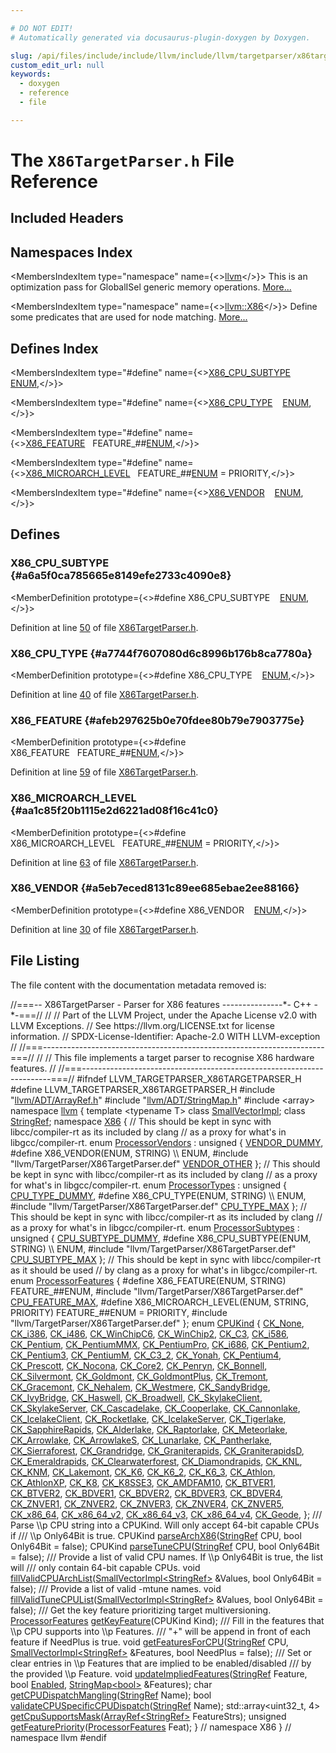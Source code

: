 ```yaml
---

# DO NOT EDIT!
# Automatically generated via docusaurus-plugin-doxygen by Doxygen.

slug: /api/files/include/include/llvm/include/llvm/targetparser/x86targetparser-h
custom_edit_url: null
keywords:
  - doxygen
  - reference
  - file

---
```





# The `X86TargetParser.h` File Reference

<DoxygenPage pluginConfig={pluginConfig}>



## Included Headers

<IncludesList>
<IncludesListItem
  filePath="llvm/ADT/ArrayRef.h"
  permalink="/docs/api/files/include/include/llvm/include/llvm/adt/arrayref-h"
  isLocal="true" />
<IncludesListItem
  filePath="llvm/ADT/StringMap.h"
  permalink="/docs/api/files/include/include/llvm/include/llvm/adt/stringmap-h"
  isLocal="true" />
<IncludesListItem
  filePath="array"
  permalink=""
  isLocal="false" />
<IncludesListItem
  filePath="llvm/TargetParser/X86TargetParser.def"
  permalink=""
  isLocal="true" />
</IncludesList>

## Namespaces Index

<MembersIndex>

<MembersIndexItem
  type="namespace"
  name={<><a href="/docs/api/namespaces/llvm">llvm</a></>}>
This is an optimization pass for GlobalISel generic memory operations. <a href="/docs/api/namespaces/llvm/#details">More...</a>
</MembersIndexItem>

<MembersIndexItem
  type="namespace"
  name={<><a href="/docs/api/namespaces/llvm/x86">llvm::X86</a></>}>
Define some predicates that are used for node matching. <a href="/docs/api/namespaces/llvm/x86/#details">More...</a>
</MembersIndexItem>

</MembersIndex>

## Defines Index

<MembersIndex>

<MembersIndexItem
  type="#define"
  name={<><a href="#a6a5f0ca785665e8149efe2733c4090e8">X86&#95;CPU&#95;SUBTYPE</a>&nbsp;&nbsp;&nbsp;  <a href="/docs/api/files/include/include/llvm/include/llvm/frontend/include/llvm/frontend/openmp/clauset-h/#a9f45f010de76e982a57b1b875fcb44e3">ENUM</a>,</>}>
</MembersIndexItem>

<MembersIndexItem
  type="#define"
  name={<><a href="#a7744f7607080d6c8996b176b8ca7780a">X86&#95;CPU&#95;TYPE</a>&nbsp;&nbsp;&nbsp;  <a href="/docs/api/files/include/include/llvm/include/llvm/frontend/include/llvm/frontend/openmp/clauset-h/#a9f45f010de76e982a57b1b875fcb44e3">ENUM</a>,</>}>
</MembersIndexItem>

<MembersIndexItem
  type="#define"
  name={<><a href="#afeb297625b0e70fdee80b79e7903775e">X86&#95;FEATURE</a>&nbsp;&nbsp;&nbsp;FEATURE&#95;##<a href="/docs/api/files/include/include/llvm/include/llvm/frontend/include/llvm/frontend/openmp/clauset-h/#a9f45f010de76e982a57b1b875fcb44e3">ENUM</a>,</>}>
</MembersIndexItem>

<MembersIndexItem
  type="#define"
  name={<><a href="#aa1c85f20b1115e2d6221ad08f16c41c0">X86&#95;MICROARCH&#95;LEVEL</a>&nbsp;&nbsp;&nbsp;FEATURE&#95;##<a href="/docs/api/files/include/include/llvm/include/llvm/frontend/include/llvm/frontend/openmp/clauset-h/#a9f45f010de76e982a57b1b875fcb44e3">ENUM</a> = PRIORITY,</>}>
</MembersIndexItem>

<MembersIndexItem
  type="#define"
  name={<><a href="#a5eb7eced8131c89ee685ebae2ee88166">X86&#95;VENDOR</a>&nbsp;&nbsp;&nbsp;  <a href="/docs/api/files/include/include/llvm/include/llvm/frontend/include/llvm/frontend/openmp/clauset-h/#a9f45f010de76e982a57b1b875fcb44e3">ENUM</a>,</>}>
</MembersIndexItem>

</MembersIndex>


<SectionDefinition>

## Defines

### X86&#95;CPU&#95;SUBTYPE {#a6a5f0ca785665e8149efe2733c4090e8}

<MemberDefinition
  prototype={<>#define X86&#95;CPU&#95;SUBTYPE&nbsp;&nbsp;&nbsp;  <a href="/docs/api/files/include/include/llvm/include/llvm/frontend/include/llvm/frontend/openmp/clauset-h/#a9f45f010de76e982a57b1b875fcb44e3">ENUM</a>,</>}>

Definition at line <a href="#l00050">50</a> of file <a href="/docs/api/files/include/include/llvm/include/llvm/targetparser/x86targetparser-h">X86TargetParser.h</a>.
</MemberDefinition>

### X86&#95;CPU&#95;TYPE {#a7744f7607080d6c8996b176b8ca7780a}

<MemberDefinition
  prototype={<>#define X86&#95;CPU&#95;TYPE&nbsp;&nbsp;&nbsp;  <a href="/docs/api/files/include/include/llvm/include/llvm/frontend/include/llvm/frontend/openmp/clauset-h/#a9f45f010de76e982a57b1b875fcb44e3">ENUM</a>,</>}>

Definition at line <a href="#l00040">40</a> of file <a href="/docs/api/files/include/include/llvm/include/llvm/targetparser/x86targetparser-h">X86TargetParser.h</a>.
</MemberDefinition>

### X86&#95;FEATURE {#afeb297625b0e70fdee80b79e7903775e}

<MemberDefinition
  prototype={<>#define X86&#95;FEATURE&nbsp;&nbsp;&nbsp;FEATURE&#95;##<a href="/docs/api/files/include/include/llvm/include/llvm/frontend/include/llvm/frontend/openmp/clauset-h/#a9f45f010de76e982a57b1b875fcb44e3">ENUM</a>,</>}>

Definition at line <a href="#l00059">59</a> of file <a href="/docs/api/files/include/include/llvm/include/llvm/targetparser/x86targetparser-h">X86TargetParser.h</a>.
</MemberDefinition>

### X86&#95;MICROARCH&#95;LEVEL {#aa1c85f20b1115e2d6221ad08f16c41c0}

<MemberDefinition
  prototype={<>#define X86&#95;MICROARCH&#95;LEVEL&nbsp;&nbsp;&nbsp;FEATURE&#95;##<a href="/docs/api/files/include/include/llvm/include/llvm/frontend/include/llvm/frontend/openmp/clauset-h/#a9f45f010de76e982a57b1b875fcb44e3">ENUM</a> = PRIORITY,</>}>

Definition at line <a href="#l00063">63</a> of file <a href="/docs/api/files/include/include/llvm/include/llvm/targetparser/x86targetparser-h">X86TargetParser.h</a>.
</MemberDefinition>

### X86&#95;VENDOR {#a5eb7eced8131c89ee685ebae2ee88166}

<MemberDefinition
  prototype={<>#define X86&#95;VENDOR&nbsp;&nbsp;&nbsp;  <a href="/docs/api/files/include/include/llvm/include/llvm/frontend/include/llvm/frontend/openmp/clauset-h/#a9f45f010de76e982a57b1b875fcb44e3">ENUM</a>,</>}>

Definition at line <a href="#l00030">30</a> of file <a href="/docs/api/files/include/include/llvm/include/llvm/targetparser/x86targetparser-h">X86TargetParser.h</a>.
</MemberDefinition>

</SectionDefinition>

## File Listing

The file content with the documentation metadata removed is:

<ProgramListing>

<Link id="l00001" /><CodeLine lineNumber="1"><span class="doxyHighlightComment">//===-- X86TargetParser - Parser for X86 features ---------------&#42;- C++ -&#42;-===//</span></CodeLine>
<Link id="l00002" /><CodeLine lineNumber="2"><span class="doxyHighlightComment">//</span></CodeLine>
<Link id="l00003" /><CodeLine lineNumber="3"><span class="doxyHighlightComment">// Part of the LLVM Project, under the Apache License v2.0 with LLVM Exceptions.</span></CodeLine>
<Link id="l00004" /><CodeLine lineNumber="4"><span class="doxyHighlightComment">// See https://llvm.org/LICENSE.txt for license information.</span></CodeLine>
<Link id="l00005" /><CodeLine lineNumber="5"><span class="doxyHighlightComment">// SPDX-License-Identifier: Apache-2.0 WITH LLVM-exception</span></CodeLine>
<Link id="l00006" /><CodeLine lineNumber="6"><span class="doxyHighlightComment">//</span></CodeLine>
<Link id="l00007" /><CodeLine lineNumber="7"><span class="doxyHighlightComment">//===----------------------------------------------------------------------===//</span></CodeLine>
<Link id="l00008" /><CodeLine lineNumber="8"><span class="doxyHighlightComment">//</span></CodeLine>
<Link id="l00009" /><CodeLine lineNumber="9"><span class="doxyHighlightComment">// This file implements a target parser to recognise X86 hardware features.</span></CodeLine>
<Link id="l00010" /><CodeLine lineNumber="10"><span class="doxyHighlightComment">//</span></CodeLine>
<Link id="l00011" /><CodeLine lineNumber="11"><span class="doxyHighlightComment">//===----------------------------------------------------------------------===//</span></CodeLine>
<Link id="l00012" /><CodeLine lineNumber="12"></CodeLine>
<Link id="l00013" /><CodeLine lineNumber="13"><span class="doxyHighlightPreprocessor">#ifndef LLVM&#95;TARGETPARSER&#95;X86TARGETPARSER&#95;H</span></CodeLine>
<Link id="l00014" /><CodeLine lineNumber="14"><span class="doxyHighlightPreprocessor">#define LLVM&#95;TARGETPARSER&#95;X86TARGETPARSER&#95;H</span></CodeLine>
<Link id="l00015" /><CodeLine lineNumber="15"></CodeLine>
<Link id="l00016" /><CodeLine lineNumber="16"><span class="doxyHighlightPreprocessor">#include &quot;<a href="/docs/api/files/include/include/llvm/include/llvm/adt/arrayref-h">llvm/ADT/ArrayRef.h</a>&quot;</span></CodeLine>
<Link id="l00017" /><CodeLine lineNumber="17"><span class="doxyHighlightPreprocessor">#include &quot;<a href="/docs/api/files/include/include/llvm/include/llvm/adt/stringmap-h">llvm/ADT/StringMap.h</a>&quot;</span></CodeLine>
<Link id="l00018" /><CodeLine lineNumber="18"><span class="doxyHighlightPreprocessor">#include &lt;array&gt;</span></CodeLine>
<Link id="l00019" /><CodeLine lineNumber="19"></CodeLine>
<Link id="l00020" /><CodeLine lineNumber="20"><span class="doxyHighlightKeyword">namespace </span><span class="doxyHighlight"><a href="/docs/api/namespaces/llvm">llvm</a> &#123;</span></CodeLine>
<Link id="l00021" /><CodeLine lineNumber="21"><span class="doxyHighlightKeyword">template</span><span class="doxyHighlight"> &lt;</span><span class="doxyHighlightKeyword">typename</span><span class="doxyHighlight"> T&gt; </span><span class="doxyHighlightKeyword">class </span><span class="doxyHighlight"><a href="/docs/api/classes/llvm/smallvectorimpl">SmallVectorImpl</a>;</span></CodeLine>
<Link id="l00022" /><CodeLine lineNumber="22"><span class="doxyHighlightKeyword">class </span><span class="doxyHighlight"><a href="/docs/api/classes/llvm/stringref">StringRef</a>;</span></CodeLine>
<Link id="l00023" /><CodeLine lineNumber="23"></CodeLine>
<Link id="l00024" /><CodeLine lineNumber="24" lineLink="/docs/api/namespaces/llvm/x86"><span class="doxyHighlightKeyword">namespace </span><span class="doxyHighlight"><a href="/docs/api/namespaces/llvm/x86">X86</a> &#123;</span></CodeLine>
<Link id="l00025" /><CodeLine lineNumber="25"></CodeLine>
<Link id="l00026" /><CodeLine lineNumber="26"><span class="doxyHighlightComment">// This should be kept in sync with libcc/compiler-rt as its included by clang</span></CodeLine>
<Link id="l00027" /><CodeLine lineNumber="27"><span class="doxyHighlightComment">// as a proxy for what&#39;s in libgcc/compiler-rt.</span></CodeLine>
<Link id="l00028" /><CodeLine lineNumber="28" lineLink="/docs/api/namespaces/llvm/x86/#a10bb9c1f7f54a5dfca9e11ab46dbea63"><span class="doxyHighlightKeyword">enum</span><span class="doxyHighlight"> <a href="/docs/api/namespaces/llvm/x86/#a10bb9c1f7f54a5dfca9e11ab46dbea63">ProcessorVendors</a> : </span><span class="doxyHighlightKeywordType">unsigned</span><span class="doxyHighlight"> &#123;</span></CodeLine>
<Link id="l00029" /><CodeLine lineNumber="29" lineLink="/docs/api/namespaces/llvm/x86/#a10bb9c1f7f54a5dfca9e11ab46dbea63aa510a89f7188d94ce4966a2b2c586022"><span class="doxyHighlight">  <a href="/docs/api/namespaces/llvm/x86/#a10bb9c1f7f54a5dfca9e11ab46dbea63aa510a89f7188d94ce4966a2b2c586022">VENDOR&#95;DUMMY</a>,</span></CodeLine>
<Link id="l00030" /><CodeLine lineNumber="30" lineLink="#a5eb7eced8131c89ee685ebae2ee88166"><span class="doxyHighlightPreprocessor">#define X86&#95;VENDOR(ENUM, STRING) \\</span></CodeLine>
<Link id="l00031" /><CodeLine lineNumber="31"><span class="doxyHighlightPreprocessor">  ENUM,</span></CodeLine>
<Link id="l00032" /><CodeLine lineNumber="32"><span class="doxyHighlightPreprocessor">#include &quot;llvm/TargetParser/X86TargetParser.def&quot;</span></CodeLine>
<Link id="l00033" /><CodeLine lineNumber="33" lineLink="/docs/api/namespaces/llvm/x86/#a10bb9c1f7f54a5dfca9e11ab46dbea63a4dc1d19ad35232cdae5152e83669a1a3"><span class="doxyHighlight">  <a href="/docs/api/namespaces/llvm/x86/#a10bb9c1f7f54a5dfca9e11ab46dbea63a4dc1d19ad35232cdae5152e83669a1a3">VENDOR&#95;OTHER</a></span></CodeLine>
<Link id="l00034" /><CodeLine lineNumber="34"><span class="doxyHighlight">&#125;;</span></CodeLine>
<Link id="l00035" /><CodeLine lineNumber="35"></CodeLine>
<Link id="l00036" /><CodeLine lineNumber="36"><span class="doxyHighlightComment">// This should be kept in sync with libcc/compiler-rt as its included by clang</span></CodeLine>
<Link id="l00037" /><CodeLine lineNumber="37"><span class="doxyHighlightComment">// as a proxy for what&#39;s in libgcc/compiler-rt.</span></CodeLine>
<Link id="l00038" /><CodeLine lineNumber="38" lineLink="/docs/api/namespaces/llvm/x86/#adc617f881cab7ced514a31d188549455"><span class="doxyHighlightKeyword">enum</span><span class="doxyHighlight"> <a href="/docs/api/namespaces/llvm/x86/#adc617f881cab7ced514a31d188549455">ProcessorTypes</a> : </span><span class="doxyHighlightKeywordType">unsigned</span><span class="doxyHighlight"> &#123;</span></CodeLine>
<Link id="l00039" /><CodeLine lineNumber="39" lineLink="/docs/api/namespaces/llvm/x86/#adc617f881cab7ced514a31d188549455a06885d412ff41fbb163820b3383a5379"><span class="doxyHighlight">  <a href="/docs/api/namespaces/llvm/x86/#adc617f881cab7ced514a31d188549455a06885d412ff41fbb163820b3383a5379">CPU&#95;TYPE&#95;DUMMY</a>,</span></CodeLine>
<Link id="l00040" /><CodeLine lineNumber="40" lineLink="#a7744f7607080d6c8996b176b8ca7780a"><span class="doxyHighlightPreprocessor">#define X86&#95;CPU&#95;TYPE(ENUM, STRING) \\</span></CodeLine>
<Link id="l00041" /><CodeLine lineNumber="41"><span class="doxyHighlightPreprocessor">  ENUM,</span></CodeLine>
<Link id="l00042" /><CodeLine lineNumber="42"><span class="doxyHighlightPreprocessor">#include &quot;llvm/TargetParser/X86TargetParser.def&quot;</span></CodeLine>
<Link id="l00043" /><CodeLine lineNumber="43" lineLink="/docs/api/namespaces/llvm/x86/#adc617f881cab7ced514a31d188549455a67471f9ab757b037d43b934dc1fc79ea"><span class="doxyHighlight">  <a href="/docs/api/namespaces/llvm/x86/#adc617f881cab7ced514a31d188549455a67471f9ab757b037d43b934dc1fc79ea">CPU&#95;TYPE&#95;MAX</a></span></CodeLine>
<Link id="l00044" /><CodeLine lineNumber="44"><span class="doxyHighlight">&#125;;</span></CodeLine>
<Link id="l00045" /><CodeLine lineNumber="45"></CodeLine>
<Link id="l00046" /><CodeLine lineNumber="46"><span class="doxyHighlightComment">// This should be kept in sync with libcc/compiler-rt as its included by clang</span></CodeLine>
<Link id="l00047" /><CodeLine lineNumber="47"><span class="doxyHighlightComment">// as a proxy for what&#39;s in libgcc/compiler-rt.</span></CodeLine>
<Link id="l00048" /><CodeLine lineNumber="48" lineLink="/docs/api/namespaces/llvm/x86/#ac0d054a76f2d9b9a8966e040df061340"><span class="doxyHighlightKeyword">enum</span><span class="doxyHighlight"> <a href="/docs/api/namespaces/llvm/x86/#ac0d054a76f2d9b9a8966e040df061340">ProcessorSubtypes</a> : </span><span class="doxyHighlightKeywordType">unsigned</span><span class="doxyHighlight"> &#123;</span></CodeLine>
<Link id="l00049" /><CodeLine lineNumber="49" lineLink="/docs/api/namespaces/llvm/x86/#ac0d054a76f2d9b9a8966e040df061340ac334827d01355e8a6e732491d1bea82c"><span class="doxyHighlight">  <a href="/docs/api/namespaces/llvm/x86/#ac0d054a76f2d9b9a8966e040df061340ac334827d01355e8a6e732491d1bea82c">CPU&#95;SUBTYPE&#95;DUMMY</a>,</span></CodeLine>
<Link id="l00050" /><CodeLine lineNumber="50" lineLink="#a6a5f0ca785665e8149efe2733c4090e8"><span class="doxyHighlightPreprocessor">#define X86&#95;CPU&#95;SUBTYPE(ENUM, STRING) \\</span></CodeLine>
<Link id="l00051" /><CodeLine lineNumber="51"><span class="doxyHighlightPreprocessor">  ENUM,</span></CodeLine>
<Link id="l00052" /><CodeLine lineNumber="52"><span class="doxyHighlightPreprocessor">#include &quot;llvm/TargetParser/X86TargetParser.def&quot;</span></CodeLine>
<Link id="l00053" /><CodeLine lineNumber="53" lineLink="/docs/api/namespaces/llvm/x86/#ac0d054a76f2d9b9a8966e040df061340aa68d419fcc728b90248fc483e9dfc96b"><span class="doxyHighlight">  <a href="/docs/api/namespaces/llvm/x86/#ac0d054a76f2d9b9a8966e040df061340aa68d419fcc728b90248fc483e9dfc96b">CPU&#95;SUBTYPE&#95;MAX</a></span></CodeLine>
<Link id="l00054" /><CodeLine lineNumber="54"><span class="doxyHighlight">&#125;;</span></CodeLine>
<Link id="l00055" /><CodeLine lineNumber="55"></CodeLine>
<Link id="l00056" /><CodeLine lineNumber="56"><span class="doxyHighlightComment">// This should be kept in sync with libcc/compiler-rt as it should be used</span></CodeLine>
<Link id="l00057" /><CodeLine lineNumber="57"><span class="doxyHighlightComment">// by clang as a proxy for what&#39;s in libgcc/compiler-rt.</span></CodeLine>
<Link id="l00058" /><CodeLine lineNumber="58" lineLink="/docs/api/namespaces/llvm/x86/#abd1f712df4639ee306f3295384cb9a49"><span class="doxyHighlightKeyword">enum</span><span class="doxyHighlight"> <a href="/docs/api/namespaces/llvm/x86/#abd1f712df4639ee306f3295384cb9a49">ProcessorFeatures</a> &#123;</span></CodeLine>
<Link id="l00059" /><CodeLine lineNumber="59" lineLink="#afeb297625b0e70fdee80b79e7903775e"><span class="doxyHighlightPreprocessor">#define X86&#95;FEATURE(ENUM, STRING) FEATURE&#95;##ENUM,</span></CodeLine>
<Link id="l00060" /><CodeLine lineNumber="60"><span class="doxyHighlightPreprocessor">#include &quot;llvm/TargetParser/X86TargetParser.def&quot;</span></CodeLine>
<Link id="l00061" /><CodeLine lineNumber="61" lineLink="/docs/api/namespaces/llvm/x86/#abd1f712df4639ee306f3295384cb9a49ae2889a8b028db56ebebbeffd03557952"><span class="doxyHighlight">  <a href="/docs/api/namespaces/llvm/x86/#abd1f712df4639ee306f3295384cb9a49ae2889a8b028db56ebebbeffd03557952">CPU&#95;FEATURE&#95;MAX</a>,</span></CodeLine>
<Link id="l00062" /><CodeLine lineNumber="62"></CodeLine>
<Link id="l00063" /><CodeLine lineNumber="63" lineLink="#aa1c85f20b1115e2d6221ad08f16c41c0"><span class="doxyHighlightPreprocessor">#define X86&#95;MICROARCH&#95;LEVEL(ENUM, STRING, PRIORITY) FEATURE&#95;##ENUM = PRIORITY,</span></CodeLine>
<Link id="l00064" /><CodeLine lineNumber="64"><span class="doxyHighlightPreprocessor">#include &quot;llvm/TargetParser/X86TargetParser.def&quot;</span></CodeLine>
<Link id="l00065" /><CodeLine lineNumber="65"><span class="doxyHighlight">&#125;;</span></CodeLine>
<Link id="l00066" /><CodeLine lineNumber="66"></CodeLine>
<Link id="l00067" /><CodeLine lineNumber="67" lineLink="/docs/api/namespaces/llvm/x86/#aaf0c3e7727bf6e2922b7f28dd49cc9be"><span class="doxyHighlightKeyword">enum</span><span class="doxyHighlight"> <a href="/docs/api/namespaces/llvm/x86/#aaf0c3e7727bf6e2922b7f28dd49cc9be">CPUKind</a> &#123;</span></CodeLine>
<Link id="l00068" /><CodeLine lineNumber="68" lineLink="/docs/api/namespaces/llvm/x86/#aaf0c3e7727bf6e2922b7f28dd49cc9beab9c9853de4af742b0ccd4dbc9e38c7c9"><span class="doxyHighlight">  <a href="/docs/api/namespaces/llvm/x86/#aaf0c3e7727bf6e2922b7f28dd49cc9beab9c9853de4af742b0ccd4dbc9e38c7c9">CK&#95;None</a>,</span></CodeLine>
<Link id="l00069" /><CodeLine lineNumber="69" lineLink="/docs/api/namespaces/llvm/x86/#aaf0c3e7727bf6e2922b7f28dd49cc9beaa6d26d5623069057a0197fb396c271f9"><span class="doxyHighlight">  <a href="/docs/api/namespaces/llvm/x86/#aaf0c3e7727bf6e2922b7f28dd49cc9beaa6d26d5623069057a0197fb396c271f9">CK&#95;i386</a>,</span></CodeLine>
<Link id="l00070" /><CodeLine lineNumber="70" lineLink="/docs/api/namespaces/llvm/x86/#aaf0c3e7727bf6e2922b7f28dd49cc9bea253f6a25c93eb7f93c687370724eea91"><span class="doxyHighlight">  <a href="/docs/api/namespaces/llvm/x86/#aaf0c3e7727bf6e2922b7f28dd49cc9bea253f6a25c93eb7f93c687370724eea91">CK&#95;i486</a>,</span></CodeLine>
<Link id="l00071" /><CodeLine lineNumber="71" lineLink="/docs/api/namespaces/llvm/x86/#aaf0c3e7727bf6e2922b7f28dd49cc9bea02d0f2327c50b9692b83f2bf98a0aa41"><span class="doxyHighlight">  <a href="/docs/api/namespaces/llvm/x86/#aaf0c3e7727bf6e2922b7f28dd49cc9bea02d0f2327c50b9692b83f2bf98a0aa41">CK&#95;WinChipC6</a>,</span></CodeLine>
<Link id="l00072" /><CodeLine lineNumber="72" lineLink="/docs/api/namespaces/llvm/x86/#aaf0c3e7727bf6e2922b7f28dd49cc9beaffcf6ce39f8bd4374062e6ea12cf6dbb"><span class="doxyHighlight">  <a href="/docs/api/namespaces/llvm/x86/#aaf0c3e7727bf6e2922b7f28dd49cc9beaffcf6ce39f8bd4374062e6ea12cf6dbb">CK&#95;WinChip2</a>,</span></CodeLine>
<Link id="l00073" /><CodeLine lineNumber="73" lineLink="/docs/api/namespaces/llvm/x86/#aaf0c3e7727bf6e2922b7f28dd49cc9bea6555884747dd519f14d8768ecb8845d4"><span class="doxyHighlight">  <a href="/docs/api/namespaces/llvm/x86/#aaf0c3e7727bf6e2922b7f28dd49cc9bea6555884747dd519f14d8768ecb8845d4">CK&#95;C3</a>,</span></CodeLine>
<Link id="l00074" /><CodeLine lineNumber="74" lineLink="/docs/api/namespaces/llvm/x86/#aaf0c3e7727bf6e2922b7f28dd49cc9beacc6eabab93c0437f1520a619fcd510b2"><span class="doxyHighlight">  <a href="/docs/api/namespaces/llvm/x86/#aaf0c3e7727bf6e2922b7f28dd49cc9beacc6eabab93c0437f1520a619fcd510b2">CK&#95;i586</a>,</span></CodeLine>
<Link id="l00075" /><CodeLine lineNumber="75" lineLink="/docs/api/namespaces/llvm/x86/#aaf0c3e7727bf6e2922b7f28dd49cc9bea985488b80dfc57cf1cef660c0b3dd24d"><span class="doxyHighlight">  <a href="/docs/api/namespaces/llvm/x86/#aaf0c3e7727bf6e2922b7f28dd49cc9bea985488b80dfc57cf1cef660c0b3dd24d">CK&#95;Pentium</a>,</span></CodeLine>
<Link id="l00076" /><CodeLine lineNumber="76" lineLink="/docs/api/namespaces/llvm/x86/#aaf0c3e7727bf6e2922b7f28dd49cc9bea0670d3bea5523a391c44bf4af20492e8"><span class="doxyHighlight">  <a href="/docs/api/namespaces/llvm/x86/#aaf0c3e7727bf6e2922b7f28dd49cc9bea0670d3bea5523a391c44bf4af20492e8">CK&#95;PentiumMMX</a>,</span></CodeLine>
<Link id="l00077" /><CodeLine lineNumber="77" lineLink="/docs/api/namespaces/llvm/x86/#aaf0c3e7727bf6e2922b7f28dd49cc9bea184ff21b1c6e26e2288b498e1e0672ee"><span class="doxyHighlight">  <a href="/docs/api/namespaces/llvm/x86/#aaf0c3e7727bf6e2922b7f28dd49cc9bea184ff21b1c6e26e2288b498e1e0672ee">CK&#95;PentiumPro</a>,</span></CodeLine>
<Link id="l00078" /><CodeLine lineNumber="78" lineLink="/docs/api/namespaces/llvm/x86/#aaf0c3e7727bf6e2922b7f28dd49cc9beac80ec761c9e99c240e99089444619b5e"><span class="doxyHighlight">  <a href="/docs/api/namespaces/llvm/x86/#aaf0c3e7727bf6e2922b7f28dd49cc9beac80ec761c9e99c240e99089444619b5e">CK&#95;i686</a>,</span></CodeLine>
<Link id="l00079" /><CodeLine lineNumber="79" lineLink="/docs/api/namespaces/llvm/x86/#aaf0c3e7727bf6e2922b7f28dd49cc9bea7b33b19d366043f801b3efa6e3e0b38c"><span class="doxyHighlight">  <a href="/docs/api/namespaces/llvm/x86/#aaf0c3e7727bf6e2922b7f28dd49cc9bea7b33b19d366043f801b3efa6e3e0b38c">CK&#95;Pentium2</a>,</span></CodeLine>
<Link id="l00080" /><CodeLine lineNumber="80" lineLink="/docs/api/namespaces/llvm/x86/#aaf0c3e7727bf6e2922b7f28dd49cc9bea3210b8ce456fb9273193856a014f9dbc"><span class="doxyHighlight">  <a href="/docs/api/namespaces/llvm/x86/#aaf0c3e7727bf6e2922b7f28dd49cc9bea3210b8ce456fb9273193856a014f9dbc">CK&#95;Pentium3</a>,</span></CodeLine>
<Link id="l00081" /><CodeLine lineNumber="81" lineLink="/docs/api/namespaces/llvm/x86/#aaf0c3e7727bf6e2922b7f28dd49cc9bea3a08889386cfc9f9141970fe41d3498a"><span class="doxyHighlight">  <a href="/docs/api/namespaces/llvm/x86/#aaf0c3e7727bf6e2922b7f28dd49cc9bea3a08889386cfc9f9141970fe41d3498a">CK&#95;PentiumM</a>,</span></CodeLine>
<Link id="l00082" /><CodeLine lineNumber="82" lineLink="/docs/api/namespaces/llvm/x86/#aaf0c3e7727bf6e2922b7f28dd49cc9bea760c4349cb5884077afecb8604e095fc"><span class="doxyHighlight">  <a href="/docs/api/namespaces/llvm/x86/#aaf0c3e7727bf6e2922b7f28dd49cc9bea760c4349cb5884077afecb8604e095fc">CK&#95;C3&#95;2</a>,</span></CodeLine>
<Link id="l00083" /><CodeLine lineNumber="83" lineLink="/docs/api/namespaces/llvm/x86/#aaf0c3e7727bf6e2922b7f28dd49cc9beaa9bb27ddc785b44128e842c0fdff34c4"><span class="doxyHighlight">  <a href="/docs/api/namespaces/llvm/x86/#aaf0c3e7727bf6e2922b7f28dd49cc9beaa9bb27ddc785b44128e842c0fdff34c4">CK&#95;Yonah</a>,</span></CodeLine>
<Link id="l00084" /><CodeLine lineNumber="84" lineLink="/docs/api/namespaces/llvm/x86/#aaf0c3e7727bf6e2922b7f28dd49cc9bea0addc57edd39564e9d519acc926e09b4"><span class="doxyHighlight">  <a href="/docs/api/namespaces/llvm/x86/#aaf0c3e7727bf6e2922b7f28dd49cc9bea0addc57edd39564e9d519acc926e09b4">CK&#95;Pentium4</a>,</span></CodeLine>
<Link id="l00085" /><CodeLine lineNumber="85" lineLink="/docs/api/namespaces/llvm/x86/#aaf0c3e7727bf6e2922b7f28dd49cc9beab7c66e1a549bbbc9eff2540874a1ea34"><span class="doxyHighlight">  <a href="/docs/api/namespaces/llvm/x86/#aaf0c3e7727bf6e2922b7f28dd49cc9beab7c66e1a549bbbc9eff2540874a1ea34">CK&#95;Prescott</a>,</span></CodeLine>
<Link id="l00086" /><CodeLine lineNumber="86" lineLink="/docs/api/namespaces/llvm/x86/#aaf0c3e7727bf6e2922b7f28dd49cc9beafa33cd8fa5cce9751eb6786998cd3145"><span class="doxyHighlight">  <a href="/docs/api/namespaces/llvm/x86/#aaf0c3e7727bf6e2922b7f28dd49cc9beafa33cd8fa5cce9751eb6786998cd3145">CK&#95;Nocona</a>,</span></CodeLine>
<Link id="l00087" /><CodeLine lineNumber="87" lineLink="/docs/api/namespaces/llvm/x86/#aaf0c3e7727bf6e2922b7f28dd49cc9bea28be2a8469df72959f0a512116478c0f"><span class="doxyHighlight">  <a href="/docs/api/namespaces/llvm/x86/#aaf0c3e7727bf6e2922b7f28dd49cc9bea28be2a8469df72959f0a512116478c0f">CK&#95;Core2</a>,</span></CodeLine>
<Link id="l00088" /><CodeLine lineNumber="88" lineLink="/docs/api/namespaces/llvm/x86/#aaf0c3e7727bf6e2922b7f28dd49cc9beabb04a68e7555b10edbb1f422a082d2f2"><span class="doxyHighlight">  <a href="/docs/api/namespaces/llvm/x86/#aaf0c3e7727bf6e2922b7f28dd49cc9beabb04a68e7555b10edbb1f422a082d2f2">CK&#95;Penryn</a>,</span></CodeLine>
<Link id="l00089" /><CodeLine lineNumber="89" lineLink="/docs/api/namespaces/llvm/x86/#aaf0c3e7727bf6e2922b7f28dd49cc9beace078b71da2753df10706ff7a66d3fab"><span class="doxyHighlight">  <a href="/docs/api/namespaces/llvm/x86/#aaf0c3e7727bf6e2922b7f28dd49cc9beace078b71da2753df10706ff7a66d3fab">CK&#95;Bonnell</a>,</span></CodeLine>
<Link id="l00090" /><CodeLine lineNumber="90" lineLink="/docs/api/namespaces/llvm/x86/#aaf0c3e7727bf6e2922b7f28dd49cc9bea6d9e85b021577f3c8b61f31567dc44aa"><span class="doxyHighlight">  <a href="/docs/api/namespaces/llvm/x86/#aaf0c3e7727bf6e2922b7f28dd49cc9bea6d9e85b021577f3c8b61f31567dc44aa">CK&#95;Silvermont</a>,</span></CodeLine>
<Link id="l00091" /><CodeLine lineNumber="91" lineLink="/docs/api/namespaces/llvm/x86/#aaf0c3e7727bf6e2922b7f28dd49cc9bea1ab46c36f978d67d8659169d16f371ea"><span class="doxyHighlight">  <a href="/docs/api/namespaces/llvm/x86/#aaf0c3e7727bf6e2922b7f28dd49cc9bea1ab46c36f978d67d8659169d16f371ea">CK&#95;Goldmont</a>,</span></CodeLine>
<Link id="l00092" /><CodeLine lineNumber="92" lineLink="/docs/api/namespaces/llvm/x86/#aaf0c3e7727bf6e2922b7f28dd49cc9beac48eb11e3534f709b641d23703faa6ab"><span class="doxyHighlight">  <a href="/docs/api/namespaces/llvm/x86/#aaf0c3e7727bf6e2922b7f28dd49cc9beac48eb11e3534f709b641d23703faa6ab">CK&#95;GoldmontPlus</a>,</span></CodeLine>
<Link id="l00093" /><CodeLine lineNumber="93" lineLink="/docs/api/namespaces/llvm/x86/#aaf0c3e7727bf6e2922b7f28dd49cc9bea1b6f184cfbc99e0265bdc13fa450a528"><span class="doxyHighlight">  <a href="/docs/api/namespaces/llvm/x86/#aaf0c3e7727bf6e2922b7f28dd49cc9bea1b6f184cfbc99e0265bdc13fa450a528">CK&#95;Tremont</a>,</span></CodeLine>
<Link id="l00094" /><CodeLine lineNumber="94" lineLink="/docs/api/namespaces/llvm/x86/#aaf0c3e7727bf6e2922b7f28dd49cc9bea5f337b9f730f6bbe33faf1d60c2f500b"><span class="doxyHighlight">  <a href="/docs/api/namespaces/llvm/x86/#aaf0c3e7727bf6e2922b7f28dd49cc9bea5f337b9f730f6bbe33faf1d60c2f500b">CK&#95;Gracemont</a>,</span></CodeLine>
<Link id="l00095" /><CodeLine lineNumber="95" lineLink="/docs/api/namespaces/llvm/x86/#aaf0c3e7727bf6e2922b7f28dd49cc9bea06dea2197c752c27e20424638fafc5b4"><span class="doxyHighlight">  <a href="/docs/api/namespaces/llvm/x86/#aaf0c3e7727bf6e2922b7f28dd49cc9bea06dea2197c752c27e20424638fafc5b4">CK&#95;Nehalem</a>,</span></CodeLine>
<Link id="l00096" /><CodeLine lineNumber="96" lineLink="/docs/api/namespaces/llvm/x86/#aaf0c3e7727bf6e2922b7f28dd49cc9beafccbcbdc1564a06191020f1c7e2c63b4"><span class="doxyHighlight">  <a href="/docs/api/namespaces/llvm/x86/#aaf0c3e7727bf6e2922b7f28dd49cc9beafccbcbdc1564a06191020f1c7e2c63b4">CK&#95;Westmere</a>,</span></CodeLine>
<Link id="l00097" /><CodeLine lineNumber="97" lineLink="/docs/api/namespaces/llvm/x86/#aaf0c3e7727bf6e2922b7f28dd49cc9bea67a8e735df8aa4029f9581cb8d12739f"><span class="doxyHighlight">  <a href="/docs/api/namespaces/llvm/x86/#aaf0c3e7727bf6e2922b7f28dd49cc9bea67a8e735df8aa4029f9581cb8d12739f">CK&#95;SandyBridge</a>,</span></CodeLine>
<Link id="l00098" /><CodeLine lineNumber="98" lineLink="/docs/api/namespaces/llvm/x86/#aaf0c3e7727bf6e2922b7f28dd49cc9bea10d737512974da874ee4bf56c2b03502"><span class="doxyHighlight">  <a href="/docs/api/namespaces/llvm/x86/#aaf0c3e7727bf6e2922b7f28dd49cc9bea10d737512974da874ee4bf56c2b03502">CK&#95;IvyBridge</a>,</span></CodeLine>
<Link id="l00099" /><CodeLine lineNumber="99" lineLink="/docs/api/namespaces/llvm/x86/#aaf0c3e7727bf6e2922b7f28dd49cc9bead3113d0c281d722c3eec633c774f2106"><span class="doxyHighlight">  <a href="/docs/api/namespaces/llvm/x86/#aaf0c3e7727bf6e2922b7f28dd49cc9bead3113d0c281d722c3eec633c774f2106">CK&#95;Haswell</a>,</span></CodeLine>
<Link id="l00100" /><CodeLine lineNumber="100" lineLink="/docs/api/namespaces/llvm/x86/#aaf0c3e7727bf6e2922b7f28dd49cc9bea6259b545df1c3ed08adf2dc2096234a7"><span class="doxyHighlight">  <a href="/docs/api/namespaces/llvm/x86/#aaf0c3e7727bf6e2922b7f28dd49cc9bea6259b545df1c3ed08adf2dc2096234a7">CK&#95;Broadwell</a>,</span></CodeLine>
<Link id="l00101" /><CodeLine lineNumber="101" lineLink="/docs/api/namespaces/llvm/x86/#aaf0c3e7727bf6e2922b7f28dd49cc9bea6000435f57c7c1f058575aa312d5b8f6"><span class="doxyHighlight">  <a href="/docs/api/namespaces/llvm/x86/#aaf0c3e7727bf6e2922b7f28dd49cc9bea6000435f57c7c1f058575aa312d5b8f6">CK&#95;SkylakeClient</a>,</span></CodeLine>
<Link id="l00102" /><CodeLine lineNumber="102" lineLink="/docs/api/namespaces/llvm/x86/#aaf0c3e7727bf6e2922b7f28dd49cc9bea8eff090eeaa710e3fd57a3772d14d67c"><span class="doxyHighlight">  <a href="/docs/api/namespaces/llvm/x86/#aaf0c3e7727bf6e2922b7f28dd49cc9bea8eff090eeaa710e3fd57a3772d14d67c">CK&#95;SkylakeServer</a>,</span></CodeLine>
<Link id="l00103" /><CodeLine lineNumber="103" lineLink="/docs/api/namespaces/llvm/x86/#aaf0c3e7727bf6e2922b7f28dd49cc9beaac08f1c6e57c8ac50640cc9b88fc42fb"><span class="doxyHighlight">  <a href="/docs/api/namespaces/llvm/x86/#aaf0c3e7727bf6e2922b7f28dd49cc9beaac08f1c6e57c8ac50640cc9b88fc42fb">CK&#95;Cascadelake</a>,</span></CodeLine>
<Link id="l00104" /><CodeLine lineNumber="104" lineLink="/docs/api/namespaces/llvm/x86/#aaf0c3e7727bf6e2922b7f28dd49cc9bea8b81e116e493006161a127dc576b84cf"><span class="doxyHighlight">  <a href="/docs/api/namespaces/llvm/x86/#aaf0c3e7727bf6e2922b7f28dd49cc9bea8b81e116e493006161a127dc576b84cf">CK&#95;Cooperlake</a>,</span></CodeLine>
<Link id="l00105" /><CodeLine lineNumber="105" lineLink="/docs/api/namespaces/llvm/x86/#aaf0c3e7727bf6e2922b7f28dd49cc9bea0ff5f88357ea173140a83e2786d3b449"><span class="doxyHighlight">  <a href="/docs/api/namespaces/llvm/x86/#aaf0c3e7727bf6e2922b7f28dd49cc9bea0ff5f88357ea173140a83e2786d3b449">CK&#95;Cannonlake</a>,</span></CodeLine>
<Link id="l00106" /><CodeLine lineNumber="106" lineLink="/docs/api/namespaces/llvm/x86/#aaf0c3e7727bf6e2922b7f28dd49cc9bea830633ccdbd5e57c047ec2c29a1bc01c"><span class="doxyHighlight">  <a href="/docs/api/namespaces/llvm/x86/#aaf0c3e7727bf6e2922b7f28dd49cc9bea830633ccdbd5e57c047ec2c29a1bc01c">CK&#95;IcelakeClient</a>,</span></CodeLine>
<Link id="l00107" /><CodeLine lineNumber="107" lineLink="/docs/api/namespaces/llvm/x86/#aaf0c3e7727bf6e2922b7f28dd49cc9beac2f78482e0ee952a4eecbd4f45d15036"><span class="doxyHighlight">  <a href="/docs/api/namespaces/llvm/x86/#aaf0c3e7727bf6e2922b7f28dd49cc9beac2f78482e0ee952a4eecbd4f45d15036">CK&#95;Rocketlake</a>,</span></CodeLine>
<Link id="l00108" /><CodeLine lineNumber="108" lineLink="/docs/api/namespaces/llvm/x86/#aaf0c3e7727bf6e2922b7f28dd49cc9beab5fd63c7a3d71f218898b848b1754d3b"><span class="doxyHighlight">  <a href="/docs/api/namespaces/llvm/x86/#aaf0c3e7727bf6e2922b7f28dd49cc9beab5fd63c7a3d71f218898b848b1754d3b">CK&#95;IcelakeServer</a>,</span></CodeLine>
<Link id="l00109" /><CodeLine lineNumber="109" lineLink="/docs/api/namespaces/llvm/x86/#aaf0c3e7727bf6e2922b7f28dd49cc9bea4f3389d6524bae1b5c14eb72bd12e4fc"><span class="doxyHighlight">  <a href="/docs/api/namespaces/llvm/x86/#aaf0c3e7727bf6e2922b7f28dd49cc9bea4f3389d6524bae1b5c14eb72bd12e4fc">CK&#95;Tigerlake</a>,</span></CodeLine>
<Link id="l00110" /><CodeLine lineNumber="110" lineLink="/docs/api/namespaces/llvm/x86/#aaf0c3e7727bf6e2922b7f28dd49cc9bea1404d1d0bfc50a7064558155e8f276cb"><span class="doxyHighlight">  <a href="/docs/api/namespaces/llvm/x86/#aaf0c3e7727bf6e2922b7f28dd49cc9bea1404d1d0bfc50a7064558155e8f276cb">CK&#95;SapphireRapids</a>,</span></CodeLine>
<Link id="l00111" /><CodeLine lineNumber="111" lineLink="/docs/api/namespaces/llvm/x86/#aaf0c3e7727bf6e2922b7f28dd49cc9beae86e3a04c8718020fe61a25847770f35"><span class="doxyHighlight">  <a href="/docs/api/namespaces/llvm/x86/#aaf0c3e7727bf6e2922b7f28dd49cc9beae86e3a04c8718020fe61a25847770f35">CK&#95;Alderlake</a>,</span></CodeLine>
<Link id="l00112" /><CodeLine lineNumber="112" lineLink="/docs/api/namespaces/llvm/x86/#aaf0c3e7727bf6e2922b7f28dd49cc9bea6f590413cadbf3712b2c357031b2ddfe"><span class="doxyHighlight">  <a href="/docs/api/namespaces/llvm/x86/#aaf0c3e7727bf6e2922b7f28dd49cc9bea6f590413cadbf3712b2c357031b2ddfe">CK&#95;Raptorlake</a>,</span></CodeLine>
<Link id="l00113" /><CodeLine lineNumber="113" lineLink="/docs/api/namespaces/llvm/x86/#aaf0c3e7727bf6e2922b7f28dd49cc9bead30f816b4d3d6e4491c42c954757f722"><span class="doxyHighlight">  <a href="/docs/api/namespaces/llvm/x86/#aaf0c3e7727bf6e2922b7f28dd49cc9bead30f816b4d3d6e4491c42c954757f722">CK&#95;Meteorlake</a>,</span></CodeLine>
<Link id="l00114" /><CodeLine lineNumber="114" lineLink="/docs/api/namespaces/llvm/x86/#aaf0c3e7727bf6e2922b7f28dd49cc9bea9fb8cba5c0c339ca3da72e777b25b799"><span class="doxyHighlight">  <a href="/docs/api/namespaces/llvm/x86/#aaf0c3e7727bf6e2922b7f28dd49cc9bea9fb8cba5c0c339ca3da72e777b25b799">CK&#95;Arrowlake</a>,</span></CodeLine>
<Link id="l00115" /><CodeLine lineNumber="115" lineLink="/docs/api/namespaces/llvm/x86/#aaf0c3e7727bf6e2922b7f28dd49cc9bea2a67a46c0061bef6c7cd304871afb614"><span class="doxyHighlight">  <a href="/docs/api/namespaces/llvm/x86/#aaf0c3e7727bf6e2922b7f28dd49cc9bea2a67a46c0061bef6c7cd304871afb614">CK&#95;ArrowlakeS</a>,</span></CodeLine>
<Link id="l00116" /><CodeLine lineNumber="116" lineLink="/docs/api/namespaces/llvm/x86/#aaf0c3e7727bf6e2922b7f28dd49cc9bea31702b05b724ffcab9301e225f95fbe1"><span class="doxyHighlight">  <a href="/docs/api/namespaces/llvm/x86/#aaf0c3e7727bf6e2922b7f28dd49cc9bea31702b05b724ffcab9301e225f95fbe1">CK&#95;Lunarlake</a>,</span></CodeLine>
<Link id="l00117" /><CodeLine lineNumber="117" lineLink="/docs/api/namespaces/llvm/x86/#aaf0c3e7727bf6e2922b7f28dd49cc9beae6a45bf4f4bc22ff460480a201173d9f"><span class="doxyHighlight">  <a href="/docs/api/namespaces/llvm/x86/#aaf0c3e7727bf6e2922b7f28dd49cc9beae6a45bf4f4bc22ff460480a201173d9f">CK&#95;Pantherlake</a>,</span></CodeLine>
<Link id="l00118" /><CodeLine lineNumber="118" lineLink="/docs/api/namespaces/llvm/x86/#aaf0c3e7727bf6e2922b7f28dd49cc9bea579688800a17307d2d2e82168fd1f3e2"><span class="doxyHighlight">  <a href="/docs/api/namespaces/llvm/x86/#aaf0c3e7727bf6e2922b7f28dd49cc9bea579688800a17307d2d2e82168fd1f3e2">CK&#95;Sierraforest</a>,</span></CodeLine>
<Link id="l00119" /><CodeLine lineNumber="119" lineLink="/docs/api/namespaces/llvm/x86/#aaf0c3e7727bf6e2922b7f28dd49cc9bea989584e08f3f2851ed1b1ab4d6203d4b"><span class="doxyHighlight">  <a href="/docs/api/namespaces/llvm/x86/#aaf0c3e7727bf6e2922b7f28dd49cc9bea989584e08f3f2851ed1b1ab4d6203d4b">CK&#95;Grandridge</a>,</span></CodeLine>
<Link id="l00120" /><CodeLine lineNumber="120" lineLink="/docs/api/namespaces/llvm/x86/#aaf0c3e7727bf6e2922b7f28dd49cc9bea2b264e757bd6939677451e1c194ba9fd"><span class="doxyHighlight">  <a href="/docs/api/namespaces/llvm/x86/#aaf0c3e7727bf6e2922b7f28dd49cc9bea2b264e757bd6939677451e1c194ba9fd">CK&#95;Graniterapids</a>,</span></CodeLine>
<Link id="l00121" /><CodeLine lineNumber="121" lineLink="/docs/api/namespaces/llvm/x86/#aaf0c3e7727bf6e2922b7f28dd49cc9bea61d795cc1153759636d028262cd32108"><span class="doxyHighlight">  <a href="/docs/api/namespaces/llvm/x86/#aaf0c3e7727bf6e2922b7f28dd49cc9bea61d795cc1153759636d028262cd32108">CK&#95;GraniterapidsD</a>,</span></CodeLine>
<Link id="l00122" /><CodeLine lineNumber="122" lineLink="/docs/api/namespaces/llvm/x86/#aaf0c3e7727bf6e2922b7f28dd49cc9beadae31db8dab236ee6ead656b61bd91d3"><span class="doxyHighlight">  <a href="/docs/api/namespaces/llvm/x86/#aaf0c3e7727bf6e2922b7f28dd49cc9beadae31db8dab236ee6ead656b61bd91d3">CK&#95;Emeraldrapids</a>,</span></CodeLine>
<Link id="l00123" /><CodeLine lineNumber="123" lineLink="/docs/api/namespaces/llvm/x86/#aaf0c3e7727bf6e2922b7f28dd49cc9beafa283478f0b65681a77afde6ab09694d"><span class="doxyHighlight">  <a href="/docs/api/namespaces/llvm/x86/#aaf0c3e7727bf6e2922b7f28dd49cc9beafa283478f0b65681a77afde6ab09694d">CK&#95;Clearwaterforest</a>,</span></CodeLine>
<Link id="l00124" /><CodeLine lineNumber="124" lineLink="/docs/api/namespaces/llvm/x86/#aaf0c3e7727bf6e2922b7f28dd49cc9bea3b8b58a629ae2b4c2233e4da28046c86"><span class="doxyHighlight">  <a href="/docs/api/namespaces/llvm/x86/#aaf0c3e7727bf6e2922b7f28dd49cc9bea3b8b58a629ae2b4c2233e4da28046c86">CK&#95;Diamondrapids</a>,</span></CodeLine>
<Link id="l00125" /><CodeLine lineNumber="125" lineLink="/docs/api/namespaces/llvm/x86/#aaf0c3e7727bf6e2922b7f28dd49cc9bea9c32c313b679be0052d0762340a493f8"><span class="doxyHighlight">  <a href="/docs/api/namespaces/llvm/x86/#aaf0c3e7727bf6e2922b7f28dd49cc9bea9c32c313b679be0052d0762340a493f8">CK&#95;KNL</a>,</span></CodeLine>
<Link id="l00126" /><CodeLine lineNumber="126" lineLink="/docs/api/namespaces/llvm/x86/#aaf0c3e7727bf6e2922b7f28dd49cc9beac76e24b32233c53d4f6630b1a7df25b5"><span class="doxyHighlight">  <a href="/docs/api/namespaces/llvm/x86/#aaf0c3e7727bf6e2922b7f28dd49cc9beac76e24b32233c53d4f6630b1a7df25b5">CK&#95;KNM</a>,</span></CodeLine>
<Link id="l00127" /><CodeLine lineNumber="127" lineLink="/docs/api/namespaces/llvm/x86/#aaf0c3e7727bf6e2922b7f28dd49cc9bea0bd2c23328f9164b8987c01d8e16b613"><span class="doxyHighlight">  <a href="/docs/api/namespaces/llvm/x86/#aaf0c3e7727bf6e2922b7f28dd49cc9bea0bd2c23328f9164b8987c01d8e16b613">CK&#95;Lakemont</a>,</span></CodeLine>
<Link id="l00128" /><CodeLine lineNumber="128" lineLink="/docs/api/namespaces/llvm/x86/#aaf0c3e7727bf6e2922b7f28dd49cc9bea695211d3e5f51ad026c1130be968085c"><span class="doxyHighlight">  <a href="/docs/api/namespaces/llvm/x86/#aaf0c3e7727bf6e2922b7f28dd49cc9bea695211d3e5f51ad026c1130be968085c">CK&#95;K6</a>,</span></CodeLine>
<Link id="l00129" /><CodeLine lineNumber="129" lineLink="/docs/api/namespaces/llvm/x86/#aaf0c3e7727bf6e2922b7f28dd49cc9bea9901a052017976934db7ea86094fd744"><span class="doxyHighlight">  <a href="/docs/api/namespaces/llvm/x86/#aaf0c3e7727bf6e2922b7f28dd49cc9bea9901a052017976934db7ea86094fd744">CK&#95;K6&#95;2</a>,</span></CodeLine>
<Link id="l00130" /><CodeLine lineNumber="130" lineLink="/docs/api/namespaces/llvm/x86/#aaf0c3e7727bf6e2922b7f28dd49cc9bea0e0b397b4d88930d25d597976c599894"><span class="doxyHighlight">  <a href="/docs/api/namespaces/llvm/x86/#aaf0c3e7727bf6e2922b7f28dd49cc9bea0e0b397b4d88930d25d597976c599894">CK&#95;K6&#95;3</a>,</span></CodeLine>
<Link id="l00131" /><CodeLine lineNumber="131" lineLink="/docs/api/namespaces/llvm/x86/#aaf0c3e7727bf6e2922b7f28dd49cc9bea1438583b134b7c4a26d71ebfcc5b2576"><span class="doxyHighlight">  <a href="/docs/api/namespaces/llvm/x86/#aaf0c3e7727bf6e2922b7f28dd49cc9bea1438583b134b7c4a26d71ebfcc5b2576">CK&#95;Athlon</a>,</span></CodeLine>
<Link id="l00132" /><CodeLine lineNumber="132" lineLink="/docs/api/namespaces/llvm/x86/#aaf0c3e7727bf6e2922b7f28dd49cc9beaf09468fab845c56fb572ed8b44c1e80a"><span class="doxyHighlight">  <a href="/docs/api/namespaces/llvm/x86/#aaf0c3e7727bf6e2922b7f28dd49cc9beaf09468fab845c56fb572ed8b44c1e80a">CK&#95;AthlonXP</a>,</span></CodeLine>
<Link id="l00133" /><CodeLine lineNumber="133" lineLink="/docs/api/namespaces/llvm/x86/#aaf0c3e7727bf6e2922b7f28dd49cc9beae8a02d74fdfbc0f32e96aa166781ec36"><span class="doxyHighlight">  <a href="/docs/api/namespaces/llvm/x86/#aaf0c3e7727bf6e2922b7f28dd49cc9beae8a02d74fdfbc0f32e96aa166781ec36">CK&#95;K8</a>,</span></CodeLine>
<Link id="l00134" /><CodeLine lineNumber="134" lineLink="/docs/api/namespaces/llvm/x86/#aaf0c3e7727bf6e2922b7f28dd49cc9beaae152f2fa95f2344677369b77b7eef93"><span class="doxyHighlight">  <a href="/docs/api/namespaces/llvm/x86/#aaf0c3e7727bf6e2922b7f28dd49cc9beaae152f2fa95f2344677369b77b7eef93">CK&#95;K8SSE3</a>,</span></CodeLine>
<Link id="l00135" /><CodeLine lineNumber="135" lineLink="/docs/api/namespaces/llvm/x86/#aaf0c3e7727bf6e2922b7f28dd49cc9bea9636f9aeb702fa8d4c06dc43138ca613"><span class="doxyHighlight">  <a href="/docs/api/namespaces/llvm/x86/#aaf0c3e7727bf6e2922b7f28dd49cc9bea9636f9aeb702fa8d4c06dc43138ca613">CK&#95;AMDFAM10</a>,</span></CodeLine>
<Link id="l00136" /><CodeLine lineNumber="136" lineLink="/docs/api/namespaces/llvm/x86/#aaf0c3e7727bf6e2922b7f28dd49cc9bea093344ab97a4715b87bbd7ccf997a2a3"><span class="doxyHighlight">  <a href="/docs/api/namespaces/llvm/x86/#aaf0c3e7727bf6e2922b7f28dd49cc9bea093344ab97a4715b87bbd7ccf997a2a3">CK&#95;BTVER1</a>,</span></CodeLine>
<Link id="l00137" /><CodeLine lineNumber="137" lineLink="/docs/api/namespaces/llvm/x86/#aaf0c3e7727bf6e2922b7f28dd49cc9bea7ff298ce0815a6a36e7d99bd458a86a6"><span class="doxyHighlight">  <a href="/docs/api/namespaces/llvm/x86/#aaf0c3e7727bf6e2922b7f28dd49cc9bea7ff298ce0815a6a36e7d99bd458a86a6">CK&#95;BTVER2</a>,</span></CodeLine>
<Link id="l00138" /><CodeLine lineNumber="138" lineLink="/docs/api/namespaces/llvm/x86/#aaf0c3e7727bf6e2922b7f28dd49cc9bea0adbd63f913e03edd3b01c46746402bb"><span class="doxyHighlight">  <a href="/docs/api/namespaces/llvm/x86/#aaf0c3e7727bf6e2922b7f28dd49cc9bea0adbd63f913e03edd3b01c46746402bb">CK&#95;BDVER1</a>,</span></CodeLine>
<Link id="l00139" /><CodeLine lineNumber="139" lineLink="/docs/api/namespaces/llvm/x86/#aaf0c3e7727bf6e2922b7f28dd49cc9bea9346f9464158af2a636dc811d9480ac0"><span class="doxyHighlight">  <a href="/docs/api/namespaces/llvm/x86/#aaf0c3e7727bf6e2922b7f28dd49cc9bea9346f9464158af2a636dc811d9480ac0">CK&#95;BDVER2</a>,</span></CodeLine>
<Link id="l00140" /><CodeLine lineNumber="140" lineLink="/docs/api/namespaces/llvm/x86/#aaf0c3e7727bf6e2922b7f28dd49cc9beaff20d8fd099c212c4c482d81522f5649"><span class="doxyHighlight">  <a href="/docs/api/namespaces/llvm/x86/#aaf0c3e7727bf6e2922b7f28dd49cc9beaff20d8fd099c212c4c482d81522f5649">CK&#95;BDVER3</a>,</span></CodeLine>
<Link id="l00141" /><CodeLine lineNumber="141" lineLink="/docs/api/namespaces/llvm/x86/#aaf0c3e7727bf6e2922b7f28dd49cc9beab3d6f5d265a673e3e86557269d57c252"><span class="doxyHighlight">  <a href="/docs/api/namespaces/llvm/x86/#aaf0c3e7727bf6e2922b7f28dd49cc9beab3d6f5d265a673e3e86557269d57c252">CK&#95;BDVER4</a>,</span></CodeLine>
<Link id="l00142" /><CodeLine lineNumber="142" lineLink="/docs/api/namespaces/llvm/x86/#aaf0c3e7727bf6e2922b7f28dd49cc9bea2956afa289808ac16809ecdb58d20fa9"><span class="doxyHighlight">  <a href="/docs/api/namespaces/llvm/x86/#aaf0c3e7727bf6e2922b7f28dd49cc9bea2956afa289808ac16809ecdb58d20fa9">CK&#95;ZNVER1</a>,</span></CodeLine>
<Link id="l00143" /><CodeLine lineNumber="143" lineLink="/docs/api/namespaces/llvm/x86/#aaf0c3e7727bf6e2922b7f28dd49cc9beae96349ffa6d50b65b3438da29a1826e1"><span class="doxyHighlight">  <a href="/docs/api/namespaces/llvm/x86/#aaf0c3e7727bf6e2922b7f28dd49cc9beae96349ffa6d50b65b3438da29a1826e1">CK&#95;ZNVER2</a>,</span></CodeLine>
<Link id="l00144" /><CodeLine lineNumber="144" lineLink="/docs/api/namespaces/llvm/x86/#aaf0c3e7727bf6e2922b7f28dd49cc9bea02ae376955ed3aed27a0110ab7a06155"><span class="doxyHighlight">  <a href="/docs/api/namespaces/llvm/x86/#aaf0c3e7727bf6e2922b7f28dd49cc9bea02ae376955ed3aed27a0110ab7a06155">CK&#95;ZNVER3</a>,</span></CodeLine>
<Link id="l00145" /><CodeLine lineNumber="145" lineLink="/docs/api/namespaces/llvm/x86/#aaf0c3e7727bf6e2922b7f28dd49cc9bea706fc45e026136fbb77aadf139ab1846"><span class="doxyHighlight">  <a href="/docs/api/namespaces/llvm/x86/#aaf0c3e7727bf6e2922b7f28dd49cc9bea706fc45e026136fbb77aadf139ab1846">CK&#95;ZNVER4</a>,</span></CodeLine>
<Link id="l00146" /><CodeLine lineNumber="146" lineLink="/docs/api/namespaces/llvm/x86/#aaf0c3e7727bf6e2922b7f28dd49cc9beae683617c23a991fcf85f5f93e6855e63"><span class="doxyHighlight">  <a href="/docs/api/namespaces/llvm/x86/#aaf0c3e7727bf6e2922b7f28dd49cc9beae683617c23a991fcf85f5f93e6855e63">CK&#95;ZNVER5</a>,</span></CodeLine>
<Link id="l00147" /><CodeLine lineNumber="147" lineLink="/docs/api/namespaces/llvm/x86/#aaf0c3e7727bf6e2922b7f28dd49cc9beaada756391911f145a28b57b534b120e5"><span class="doxyHighlight">  <a href="/docs/api/namespaces/llvm/x86/#aaf0c3e7727bf6e2922b7f28dd49cc9beaada756391911f145a28b57b534b120e5">CK&#95;x86&#95;64</a>,</span></CodeLine>
<Link id="l00148" /><CodeLine lineNumber="148" lineLink="/docs/api/namespaces/llvm/x86/#aaf0c3e7727bf6e2922b7f28dd49cc9beafa2f6a18196e8d7c19142b734b25295f"><span class="doxyHighlight">  <a href="/docs/api/namespaces/llvm/x86/#aaf0c3e7727bf6e2922b7f28dd49cc9beafa2f6a18196e8d7c19142b734b25295f">CK&#95;x86&#95;64&#95;v2</a>,</span></CodeLine>
<Link id="l00149" /><CodeLine lineNumber="149" lineLink="/docs/api/namespaces/llvm/x86/#aaf0c3e7727bf6e2922b7f28dd49cc9bea699a63cef51206ab439ecd38735e5b07"><span class="doxyHighlight">  <a href="/docs/api/namespaces/llvm/x86/#aaf0c3e7727bf6e2922b7f28dd49cc9bea699a63cef51206ab439ecd38735e5b07">CK&#95;x86&#95;64&#95;v3</a>,</span></CodeLine>
<Link id="l00150" /><CodeLine lineNumber="150" lineLink="/docs/api/namespaces/llvm/x86/#aaf0c3e7727bf6e2922b7f28dd49cc9beac76e6f66dab76514eaaa618422510530"><span class="doxyHighlight">  <a href="/docs/api/namespaces/llvm/x86/#aaf0c3e7727bf6e2922b7f28dd49cc9beac76e6f66dab76514eaaa618422510530">CK&#95;x86&#95;64&#95;v4</a>,</span></CodeLine>
<Link id="l00151" /><CodeLine lineNumber="151" lineLink="/docs/api/namespaces/llvm/x86/#aaf0c3e7727bf6e2922b7f28dd49cc9bea7d680e617b33cb8875c4e7f77ff898f2"><span class="doxyHighlight">  <a href="/docs/api/namespaces/llvm/x86/#aaf0c3e7727bf6e2922b7f28dd49cc9bea7d680e617b33cb8875c4e7f77ff898f2">CK&#95;Geode</a>,</span></CodeLine>
<Link id="l00152" /><CodeLine lineNumber="152"><span class="doxyHighlight">&#125;;</span></CodeLine>
<Link id="l00153" /><CodeLine lineNumber="153"></CodeLine>
<Link id="l00154" /><CodeLine lineNumber="154"><span class="doxyHighlightComment">/// Parse \\p CPU string into a CPUKind. Will only accept 64-bit capable CPUs if</span></CodeLine>
<Link id="l00155" /><CodeLine lineNumber="155"><span class="doxyHighlightComment">/// \\p Only64Bit is true.</span></CodeLine>
<Link id="l00156" /><CodeLine lineNumber="156"><span class="doxyHighlight">CPUKind <a href="/docs/api/namespaces/llvm/x86/#a5b9cff715f1fc97546de75b2b79d03af">parseArchX86</a>(<a href="/docs/api/classes/llvm/stringref">StringRef</a> CPU, </span><span class="doxyHighlightKeywordType">bool</span><span class="doxyHighlight"> Only64Bit = </span><span class="doxyHighlightKeyword">false</span><span class="doxyHighlight">);</span></CodeLine>
<Link id="l00157" /><CodeLine lineNumber="157"><span class="doxyHighlight">CPUKind <a href="/docs/api/namespaces/llvm/x86/#a320e1de56e30c1bb64817f68d5db20bd">parseTuneCPU</a>(<a href="/docs/api/classes/llvm/stringref">StringRef</a> CPU, </span><span class="doxyHighlightKeywordType">bool</span><span class="doxyHighlight"> Only64Bit = </span><span class="doxyHighlightKeyword">false</span><span class="doxyHighlight">);</span></CodeLine>
<Link id="l00158" /><CodeLine lineNumber="158"></CodeLine>
<Link id="l00159" /><CodeLine lineNumber="159"><span class="doxyHighlightComment">/// Provide a list of valid CPU names. If \\p Only64Bit is true, the list will</span></CodeLine>
<Link id="l00160" /><CodeLine lineNumber="160"><span class="doxyHighlightComment">/// only contain 64-bit capable CPUs.</span></CodeLine>
<Link id="l00161" /><CodeLine lineNumber="161"><span class="doxyHighlightKeywordType">void</span><span class="doxyHighlight"> <a href="/docs/api/namespaces/llvm/x86/#af0d434e57456cc7f4c031e7fd01d48c3">fillValidCPUArchList</a>(<a href="/docs/api/classes/llvm/smallvectorimpl">SmallVectorImpl&lt;StringRef&gt;</a> &amp;Values,</span></CodeLine>
<Link id="l00162" /><CodeLine lineNumber="162"><span class="doxyHighlight">                          </span><span class="doxyHighlightKeywordType">bool</span><span class="doxyHighlight"> Only64Bit = </span><span class="doxyHighlightKeyword">false</span><span class="doxyHighlight">);</span></CodeLine>
<Link id="l00163" /><CodeLine lineNumber="163"><span class="doxyHighlightComment">/// Provide a list of valid -mtune names.</span></CodeLine>
<Link id="l00164" /><CodeLine lineNumber="164"><span class="doxyHighlightKeywordType">void</span><span class="doxyHighlight"> <a href="/docs/api/namespaces/llvm/x86/#a8cf2bfeeb9890df12a673f10933a34b4">fillValidTuneCPUList</a>(<a href="/docs/api/classes/llvm/smallvectorimpl">SmallVectorImpl&lt;StringRef&gt;</a> &amp;Values,</span></CodeLine>
<Link id="l00165" /><CodeLine lineNumber="165"><span class="doxyHighlight">                          </span><span class="doxyHighlightKeywordType">bool</span><span class="doxyHighlight"> Only64Bit = </span><span class="doxyHighlightKeyword">false</span><span class="doxyHighlight">);</span></CodeLine>
<Link id="l00166" /><CodeLine lineNumber="166"></CodeLine>
<Link id="l00167" /><CodeLine lineNumber="167"><span class="doxyHighlightComment">/// Get the key feature prioritizing target multiversioning.</span></CodeLine>
<Link id="l00168" /><CodeLine lineNumber="168"><span class="doxyHighlight"><a href="/docs/api/namespaces/llvm/x86/#abd1f712df4639ee306f3295384cb9a49">ProcessorFeatures</a> <a href="/docs/api/namespaces/llvm/x86/#afcd96c9db878796ece2654dde1588338">getKeyFeature</a>(CPUKind Kind);</span></CodeLine>
<Link id="l00169" /><CodeLine lineNumber="169"></CodeLine>
<Link id="l00170" /><CodeLine lineNumber="170"><span class="doxyHighlightComment">/// Fill in the features that \\p CPU supports into \\p Features.</span></CodeLine>
<Link id="l00171" /><CodeLine lineNumber="171"><span class="doxyHighlightComment">/// &quot;+&quot; will be append in front of each feature if NeedPlus is true.</span></CodeLine>
<Link id="l00172" /><CodeLine lineNumber="172"><span class="doxyHighlightKeywordType">void</span><span class="doxyHighlight"> <a href="/docs/api/namespaces/llvm/x86/#a9a64d327c5a0be28d5936e30ff02709a">getFeaturesForCPU</a>(<a href="/docs/api/classes/llvm/stringref">StringRef</a> CPU, <a href="/docs/api/classes/llvm/smallvectorimpl">SmallVectorImpl&lt;StringRef&gt;</a> &amp;Features,</span></CodeLine>
<Link id="l00173" /><CodeLine lineNumber="173"><span class="doxyHighlight">                       </span><span class="doxyHighlightKeywordType">bool</span><span class="doxyHighlight"> NeedPlus = </span><span class="doxyHighlightKeyword">false</span><span class="doxyHighlight">);</span></CodeLine>
<Link id="l00174" /><CodeLine lineNumber="174"></CodeLine>
<Link id="l00175" /><CodeLine lineNumber="175"><span class="doxyHighlightComment">/// Set or clear entries in \\p Features that are implied to be enabled/disabled</span></CodeLine>
<Link id="l00176" /><CodeLine lineNumber="176"><span class="doxyHighlightComment">/// by the provided \\p Feature.</span></CodeLine>
<Link id="l00177" /><CodeLine lineNumber="177"><span class="doxyHighlightKeywordType">void</span><span class="doxyHighlight"> <a href="/docs/api/namespaces/llvm/x86/#a506819ac2ff216f44dd9674f2bebd80b">updateImpliedFeatures</a>(<a href="/docs/api/classes/llvm/stringref">StringRef</a> Feature, </span><span class="doxyHighlightKeywordType">bool</span><span class="doxyHighlight"> <a href="/docs/api/files/lib/lib/support/statistic-cpp/#a558f5c44426d0eb7abb82a65e8892d9a">Enabled</a>,</span></CodeLine>
<Link id="l00178" /><CodeLine lineNumber="178"><span class="doxyHighlight">                           <a href="/docs/api/classes/llvm/stringmap">StringMap&lt;bool&gt;</a> &amp;Features);</span></CodeLine>
<Link id="l00179" /><CodeLine lineNumber="179"></CodeLine>
<Link id="l00180" /><CodeLine lineNumber="180"><span class="doxyHighlightKeywordType">char</span><span class="doxyHighlight"> <a href="/docs/api/namespaces/llvm/x86/#a20c881595243317947b9fbce4e8556da">getCPUDispatchMangling</a>(<a href="/docs/api/classes/llvm/stringref">StringRef</a> Name);</span></CodeLine>
<Link id="l00181" /><CodeLine lineNumber="181"><span class="doxyHighlightKeywordType">bool</span><span class="doxyHighlight"> <a href="/docs/api/namespaces/llvm/x86/#af3cedda0cef897f8206784454d65b91b">validateCPUSpecificCPUDispatch</a>(<a href="/docs/api/classes/llvm/stringref">StringRef</a> Name);</span></CodeLine>
<Link id="l00182" /><CodeLine lineNumber="182"><span class="doxyHighlight">std::array&lt;uint32&#95;t, 4&gt; <a href="/docs/api/namespaces/llvm/x86/#a16daa0658cce2a2c4465febd770d8aca">getCpuSupportsMask</a>(<a href="/docs/api/classes/llvm/arrayref">ArrayRef&lt;StringRef&gt;</a> FeatureStrs);</span></CodeLine>
<Link id="l00183" /><CodeLine lineNumber="183"><span class="doxyHighlightKeywordType">unsigned</span><span class="doxyHighlight"> <a href="/docs/api/namespaces/llvm/x86/#ad77822367a3ea927da01c1b89ee4e415">getFeaturePriority</a>(<a href="/docs/api/namespaces/llvm/x86/#abd1f712df4639ee306f3295384cb9a49">ProcessorFeatures</a> Feat);</span></CodeLine>
<Link id="l00184" /><CodeLine lineNumber="184"></CodeLine>
<Link id="l00185" /><CodeLine lineNumber="185"><span class="doxyHighlight">&#125; </span><span class="doxyHighlightComment">// namespace X86</span></CodeLine>
<Link id="l00186" /><CodeLine lineNumber="186"><span class="doxyHighlight">&#125; </span><span class="doxyHighlightComment">// namespace llvm</span></CodeLine>
<Link id="l00187" /><CodeLine lineNumber="187"></CodeLine>
<Link id="l00188" /><CodeLine lineNumber="188"><span class="doxyHighlightPreprocessor">#endif</span></CodeLine>

</ProgramListing>


</DoxygenPage>
